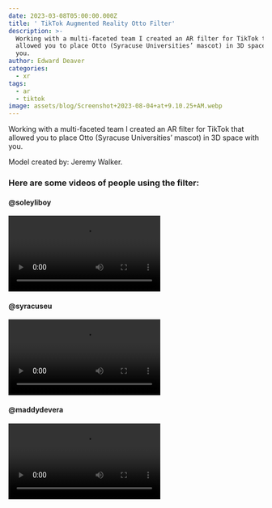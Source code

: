 ```yaml
---
date: 2023-03-08T05:00:00.000Z
title: ' TikTok Augmented Reality Otto Filter'
description: >-
  Working with a multi-faceted team I created an AR filter for TikTok that
  allowed you to place Otto (Syracuse Universities’ mascot) in 3D space with
  you.
author: Edward Deaver
categories:
  - xr
tags:
  - ar
  - tiktok
image: assets/blog/Screenshot+2023-08-04+at+9.10.25+AM.webp
---
```


Working with a multi-faceted team I created an AR filter for TikTok that allowed you to place Otto (Syracuse Universities’ mascot) in 3D space with you.

Model created by: Jeremy Walker.


### Here are some videos of people using the filter:
#### @soleyliboy
<video controls>
  <source src="/media/soleyliboy_tiktok.mp4" type="video/mp4" />
  Your browser does not support the video tag.
</video>

#### @syracuseu
<video controls>
  <source src="/media/scotthanson_tiktok.mp4" type="video/mp4" />
  Your browser does not support the video tag.
</video>

#### @maddydevera
<video controls>
  <source src="/media/maddy_tiktok.mp4" type="video/mp4" />
  Your browser does not support the video tag.
</video>
